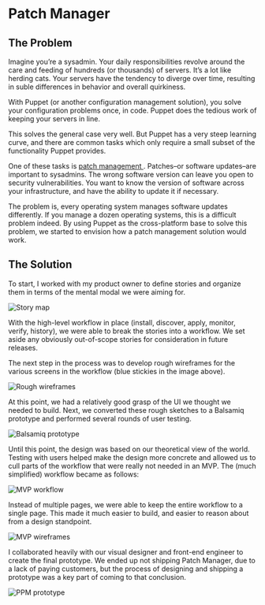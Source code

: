 

<SEO title="Puppet Patch Manager"/>

# Patch Manager

## The Problem

Imagine you&rsquo;re a sysadmin. Your daily responsibilities revolve around the care and feeding of hundreds (or thousands) of servers. It&rsquo;s a lot like herding cats. Your servers have the tendency to diverge over time, resulting in suble differences in behavior and overall quirkiness.

With Puppet (or another configuration management solution), you solve your configuration problems once, in code. Puppet does the tedious work of keeping your servers in line.

This solves the general case very well. But Puppet has a very steep learning curve, and there are common tasks which only require a small subset of the functionality Puppet provides.

One of these tasks is <a href='https://en.wikipedia.org/wiki/Patch_(computing)' target='_new'>patch management <i class="fa fa-external-link" aria-hidden="true"></i></a>. Patches&ndash;or software updates&ndash;are important to sysadmins. The wrong software version can leave you open to security vulnerabilities. You want to know the version of software across your infrastructure, and have the ability to update it if necessary.

The problem is, every operating system manages software updates differently. If you manage a dozen operating systems, this is a difficult problem indeed. By using Puppet as the cross-platform base to solve this problem, we started to envision how a patch management solution would work.

## The Solution

To start, I worked with my product owner to define stories and organize them in terms of the mental modal we were aiming for.

<img src={PPMStoryMapImg} alt="Story map" />

With the high-level workflow in place (install, discover, apply, monitor, verify, history), we were able to break the stories into a workflow. We set aside any obviously out-of-scope stories for consideration in future releases.

The next step in the process was to develop rough wireframes for the various screens in the workflow (blue stickies in the image above).

<img src={PPMRoughWireframeImg} alt="Rough wireframes" />

At this point, we had a relatively good grasp of the UI we thought we needed to build. Next, we converted these rough sketches to a Balsamiq prototype and performed several rounds of user testing.

<img src={PPMBalsamiqPrototypeImg} alt="Balsamiq prototype" class="border" />

Until this point, the design was based on our theoretical view of the world. Testing with users helped make the design more concrete and allowed us to cull parts of the workflow that were really not needed in an MVP. The (much simplified) workflow became as follows:

<img src={PPMMVPWorkflowImg} alt="MVP workflow" />

Instead of multiple pages, we were able to keep the entire workflow to a single page. This made it much easier to build, and easier to reason about from a design standpoint.

<img src={PPMMVPWireframesImg} alt="MVP wireframes" />

I collaborated heavily with our visual designer and front-end engineer to create the final prototype. We ended up not shipping Patch Manager, due to a lack of paying customers, but the process of designing and shipping a prototype was a key part of coming to that conclusion.

<img src={PuppetPatchManagerImg} alt="PPM prototype" class="border" />
